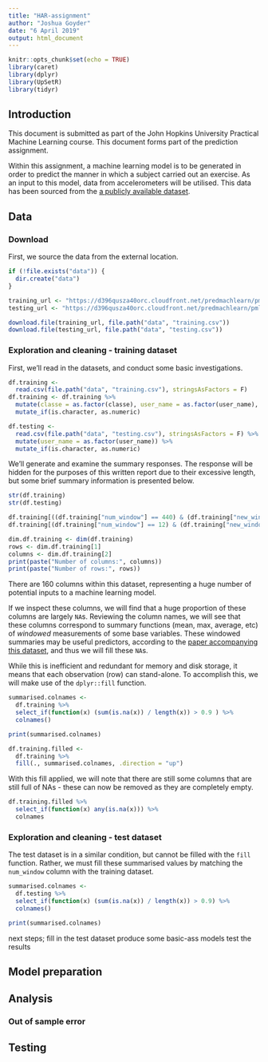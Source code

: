 ```yaml
---
title: "HAR-assignment"
author: "Joshua Goyder"
date: "6 April 2019"
output: html_document
---
```


```r
knitr::opts_chunk$set(echo = TRUE)
library(caret)
library(dplyr)
library(UpSetR)
library(tidyr)
```

## Introduction

This document is submitted as part of the John Hopkins University Practical Machine Learning course. This document forms part of the prediction assignment.

Within this assignment, a machine learning model is to be generated in order to predict the manner in which a subject carried out an exercise. As an input to this model, data from accelerometers will be utilised. This data has been sourced from the [a publicly available dataset](http://web.archive.org/web/20161224072740/http:/groupware.les.inf.puc-rio.br/har). 

## Data

### Download

First, we source the data from the external location.

```r
if (!file.exists("data")) {
  dir.create("data")
}

training_url <- "https://d396qusza40orc.cloudfront.net/predmachlearn/pml-training.csv"
testing_url <- "https://d396qusza40orc.cloudfront.net/predmachlearn/pml-testing.csv"

download.file(training_url, file.path("data", "training.csv"))
download.file(testing_url, file.path("data", "testing.csv"))

```

### Exploration and cleaning - training dataset

First, we'll read in the datasets, and conduct some basic investigations.

```r
df.training <- 
  read.csv(file.path("data", "training.csv"), stringsAsFactors = F) 
df.training <- df.training %>%
  mutate(classe = as.factor(classe), user_name = as.factor(user_name), new_window = as.factor(new_window)) %>%
  mutate_if(is.character, as.numeric)

df.testing <- 
  read.csv(file.path("data", "testing.csv"), stringsAsFactors = F) %>%
  mutate(user_name = as.factor(user_name)) %>%
  mutate_if(is.character, as.numeric)
```

We'll generate and examine the summary responses. The response will be hidden for the purposes of this written report due to their excessive length, but some brief summary information is presented below.

```r
str(df.training)
str(df.testing)
```

```r
df.training[((df.training["num_window"] == 440) & (df.training["new_window"] == 1)),]
df.training[(df.training["num_window"] == 12) & (df.training["new_window"] == "yes"), ]
```

```r
dim.df.training <- dim(df.training)
rows <- dim.df.training[1]
columns <- dim.df.training[2]
print(paste("Number of columns:", columns))
print(paste("Number of rows:", rows))
```

There are 160 columns within this dataset, representing a huge number of potential inputs to a machine learning model. 

If we inspect these columns, we will find that a huge proportion of these columns are largely `NA`s. Reviewing the column names, we will see that these columns correspond to summary functions (mean, max, average, etc) of *windowed* measurements of some base variables. These windowed summaries may be useful predictors, according to the [paper accompanying this dataset](http://groupware.les.inf.puc-rio.br/public/papers/2013.Velloso.QAR-WLE.pdf), and thus we will fill these `NA`s.

While this is inefficient and redundant for memory and disk storage, it means that each observation (row) can stand-alone. To accomplish this, we will make use of the `dplyr::fill` function.

```r
summarised.colnames <- 
  df.training %>%
  select_if(function(x) (sum(is.na(x)) / length(x)) > 0.9 ) %>%
  colnames()

print(summarised.colnames)

df.training.filled <- 
  df.training %>%
  fill(., summarised.colnames, .direction = "up")
```

With this fill applied, we will note that there are still some columns that are still full of NAs - these can now be removed as they are completely empty.

```r
df.training.filled %>%
  select_if(function(x) any(is.na(x))) %>%
  colnames
```

### Exploration and cleaning - test dataset

The test dataset is in a similar condition, but cannot be filled with the `fill` function. Rather, we must fill these summarised values by matching the `num_window` column with the training dataset.

```r
summarised.colnames <-
  df.testing %>%
  select_if(function(x) (sum(is.na(x)) / length(x)) > 0.9) %>%
  colnames()

print(summarised.colnames)

```

next steps;
fill in the test dataset
produce some basic-ass models
test the results

## Model preparation

## Analysis

### Out of sample error

## Testing



